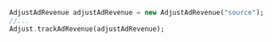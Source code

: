 ```dart {3}
AdjustAdRevenue adjustAdRevenue = new AdjustAdRevenue("source");
//...
Adjust.trackAdRevenue(adjustAdRevenue);
```
